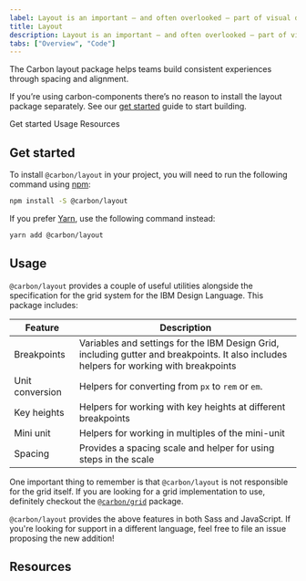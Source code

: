 ```yaml
---
label: Layout is an important — and often overlooked — part of visual design. Carbon takes a lot of the guesswork out of spacing to help designers deliver clear, functional layouts.
title: Layout
description: Layout is an important — and often overlooked — part of visual design. Carbon takes a lot of the guesswork out of spacing to help designers deliver clear, functional layouts.
tabs: ["Overview", "Code"]
---
```


<PageDescription>

The Carbon layout package helps teams build consistent experiences through spacing and alignment.

</PageDescription>

<InlineNotification>

If you’re using carbon-components there’s no reason to install the layout package separately. See our [get started](/get-started/develop/react) guide to start building.

</InlineNotification>

<AnchorLinks>

<AnchorLink>Get started</AnchorLink>
<AnchorLink>Usage</AnchorLink>
<AnchorLink>Resources</AnchorLink>

</AnchorLinks>

## Get started

To install `@carbon/layout` in your project, you will need to run the following
command using [npm](https://www.npmjs.com/):

```bash
npm install -S @carbon/layout
```

If you prefer [Yarn](https://yarnpkg.com/en/), use the following command
instead:

```bash
yarn add @carbon/layout
```

## Usage

`@carbon/layout` provides a couple of useful utilities alongside the
specification for the grid system for the IBM Design Language. This package
includes:

| Feature         | Description                                                                                                                             |
| --------------- | --------------------------------------------------------------------------------------------------------------------------------------- |
| Breakpoints     | Variables and settings for the IBM Design Grid, including gutter and breakpoints. It also includes helpers for working with breakpoints |
| Unit conversion | Helpers for converting from `px` to `rem` or `em`.                                                                                      |
| Key heights     | Helpers for working with key heights at different breakpoints                                                                           |
| Mini unit       | Helpers for working in multiples of the mini-unit                                                                                       |
| Spacing         | Provides a spacing scale and helper for using steps in the scale                                                                        |

One important thing to remember is that `@carbon/layout` is not responsible for
the grid itself. If you are looking for a grid implementation to use, definitely
checkout the [`@carbon/grid`](../grid) package.

`@carbon/layout` provides the above features in both Sass and JavaScript. If
you're looking for support in a different language, feel free to file an issue
proposing the new addition!

## Resources

<Row className="resource-card-group">
  <Column colMd={4} colLg={4} noGutterSm>
    <ResourceCard
      subTitle="Carbon layout package"
      href="https://github.com/carbon-design-system/carbon/blob/master/packages/layout"
    >

<MdxIcon name="bee" />

  </ResourceCard>
  </Column>
  <Column colMd={4} colLg={4} noGutterSm>
    <ResourceCard
      subTitle="Layout package demo"
      href="https://carbon-elements.netlify.app/layout/examples/preview/"
    >

<MdxIcon name="bee" />

  </ResourceCard>
  </Column>
</Row>
